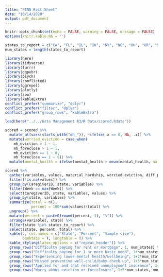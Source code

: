 ```yaml
---
title: "FINN Fact Sheet"
date: "10/14/2020"
output: pdf_document
---
```


```r
knitr::opts_chunk$set(echo = FALSE, warning = FALSE, message = FALSE)
options(knitr.kable.NA = '')
```

```r
states_to_report = c("CA", "FL", "IL", "IN", "NY", "NC", "OH", "OR", "SC", "TN", "TX", "WA")
num_states = length(states_to_report)
```



```r
library(here)
library(tidyverse)
library(furrr)
library(ggpubr)
library(psych)
library(conflicted)
library(ggrepel)
library(plotly)
library(zoo)
library(kableExtra)
conflict_prefer("summarize", "dplyr")
conflict_prefer("filter", "dplyr")
conflict_prefer("group_rows", "kableExtra")
```

```r
load(here("../../Data Management R3/R Data/scored.Rdata"))
```

```r
scored = scored %>%
  mutate_at(vars(starts_with("mh_")), ~ifelse(.x == 6, NA, .x)) %>%
  mutate(worried_eviction = case_when(
    mh_eviction > 1 ~ 1,
    mh_foreclose > 1 ~ 1,
    mh_eviction == 1 ~ 0,
    mh_foreclose == 1 ~ 0)) %>%
  mutate(mental_health = ifelse(mental_health > mean(mental_health, na.rm=T), 1, 0)) 
```

```r
scored %>%
  gather(variables, values, material_hardship, worried_eviction, diff_pay_house, unemploy_benefits_num, mental_health, missed_wellbaby) %>%
  filter(!is.na(values)) %>%
  group_by(CaregiverID, state, variables) %>%
  filter(Week == max(Week)) %>%
  select(CaregiverID, state, variables, values) %>%
  group_by(state, variables) %>%
  summarize(total = n(),
            percent = 100*sum(values)/total) %>%
  ungroup() %>%
  mutate(percent = paste0(round(percent, 1), "%")) %>%
  arrange(variables, state) %>%
  filter(state %in% states_to_report) %>%
  select(state, percent, total) %>%
  kable(., col.names = c("State", "Percent", "Sample size"),
        booktabs = T, longtable = T) %>%
  kable_styling(latex_options = c("repeat_header")) %>%
  group_rows("Difficulty paying for rent or mortgage", 1, num_states) %>%
  group_rows("Difficulty paying for 1 or more basic need", 1+num_states, num_states*2) %>%
  group_rows("Experiencing lower mental health/wellbeing", 1+2*num_states, num_states*3) %>%
  group_rows("Missed preventive well-child/baby check up", 1+3*num_states, num_states*4) %>%
  group_rows("Applied for and that received unemployment insurance", 1+4*num_states, num_states*5) %>%
  group_rows("Worry about eviction or foreclosure", 1+5*num_states, num_states*6) 
```
